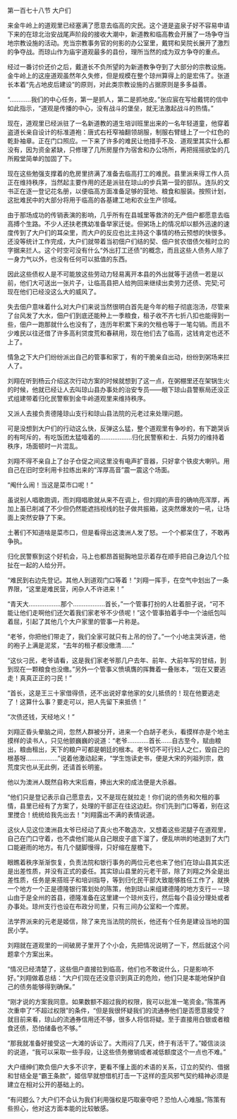

第一百七十八节 大户们

来金牛岭上的道观里已经塞满了愿意去临高的灾民。这个道是盗泉子好不容易申请下来的在琼北治安战尾声阶段的接收大潮中，新道教和临高教会开展了一场争夺当地宗教设施的活动。充当宗教事务官的何影的办公室里，戴锷和吴院长展开了激烈的争夺战。而琼山作为庙宇道观最多的县份，理所当然的成为双方争夺的重点。

经过一番讨价还价之后，戴道长不负所望的为新道教争夺到了大部分的宗教设施。金牛岭上的这座道观虽然年久失修，但是规模在整个琼州算得上的是宏伟了。张道长本着“先占地皮后建设”的原则，对此类宗教设施的占据原则是多多益善。

“…………我们的中心任务，第一是抓人，第二是抓地皮。”张应宸在写给戴锷的信中如此指示，“道观是传播的中心，没有战斗的堡垒，就无法激起战斗的热情。”

现在，道观里已经派驻了一名新道教的道生培训班里出来的一名年轻道童，他穿着盗道长亲自设计的标准道袍：唐式右衽窄袖翻领胡服，制服右臂缝上了一个红色的乾卦袖章。正在门口照应。一下来了许多的难民让他措手不及．道观里其实什么都没有，因为资金紧缺，只修理了几所房屋作为宿舍和办公场所，再把摇摇欲坠的几所殿堂简单的加固了下。

现在这些勉强支撑着的危房里挤满了准备去临高打工的难民。县里派来得工作人员正在维持秩序，当然起主要作用的还是派驻在琼山的步兵第一营的部队。连队的文书正在逐一登记花名册，以便临高方面准备足够的营地、粮食和服装。按照计划，这批难民中的大部分将用于临高的各基建工地和农业生产领域。

由于那场成功的传销表演的影响，几乎所有在县城里等救济的无产佃户都愿意去临高搏个生路。不少人还扶老携幼准备举家迁徙。但粥场上的情况却以额外迅速的速度传到了大户们的耳朵里，而大户的反应也比主持这个事情的杨云预想的快很多。还没等统计工作完成，大户们就带着当初佃户们结的契、佃户贫农借债欠租时立的字据来拦人。这个时空可没有什么“外出打工还债”的概念，而且这些人债务人除了一身力气以外，也没有任何可以抵值的东西。

因此这些债权人是不可能放这些劳动力轻易离开本县的外出就等于逃债一若是以前，他们大可送出一张片子，让临高县把人给拘回来继续出卖劳力还债、完契;可现在他们已经没这么大的威风了。

失去佃户意味着什么对大户们来说当然很明白首先是今年的租子彻底泡汤，尽管来了台风发了大水，佃户们到底还能种上一季粮食，租子收不齐七折八扣也能得到一些，佃户一跑那就什么也没有了，连历年积累下来的欠租也等于一笔勾销。而且不少难民以往还借了许多高利贷度荒和春耕用，现在他们去了临高，这钱肯定也还不上了。

情急之下大户们纷纷派出自己的管事和家丁，有的干脆亲自出动，纷纷到粥场来拦人了。

刘翔在听到杨云介绍这次行动方案的时候就想到了这一点，在粥棚里还在架锅生火的时候，他就已经让人去叫琼山县办事处的治安专员——眼下琼山县警察局还没正式组建带着归化民警察到金牛岭道观里来维持秩序。

又派人去接负责德隆琼山支行和琼山县法院的元老过来处理问题。

可是没想到大户们的行动这么快，反弹这么猛，整个道观里有争吵的，有下跪哭诉的有呵斥的，有吃饭团太猛噎着的………………归化民警察和士．兵努力的维持着秩序，场面顿时一片混乱。

刘翔不得不亲自上了台子仓促之间这里没有电声扩音器，只好拿个铁皮大喇叭。用自己在旧时空利用卡拉练出来的“浑厚高音”震一震这个场面。

“阄什么闹！当这是菜市口呢！”

虽说别人唱歌跑调，而刘翔唱歌就从来不在调上，但刘翔的声音的确响亮浑厚，再加上虽已削减了不少但仍然能遮挡视线的肚子做共振箱，这突然爆发的一吼，让场面上突然安静了下来。

土著们不知道啥是菜市口，但是看得出这澳洲人发了怒。一个个都呆住了，不敢再争执。

归化民警察到这个好机会，马上也都昂首挺胸地显示着存在顺手把自己身边几个拉扯在一起的人给分开。

“难民到右边先登记。其他人到道观门口等着！”刘翔一挥手，在空气中划出了一条界限，“这里是难民营，闲杂人不许进来！”

“青天大………………那个………………首长，”一个管事打扮的人壮着胆子说，“可不能让他们走啊他们还欠着我们家老爷不少债呢！”这个管事拍着手中一个油纸包叫着屈，引起了其他几个大户家里的管事一片称是。

“老爷，你把他们带走了，我们全家可就只有上吊的份了。”一个小地主哭诉道，他的袍子上满是泥浆，“去年的租子都没缴清……”

“这伙刁民，老爷请看，这是我们家老爷那几户去年、前年、大前年写的甘结，到到现在一颗粮食也没缴。”另外一个管事义愤填膺的挥舞着一叠账本，“现在又要逃走！真真正正的刁民！”

“首长，这是王三十家借得债，还不出说好拿他家的女儿抵债的！现在他要逃走了！这算什么事？要走可以，把人先留下来抵债！”

“次债还钱，天经地义！”

刘翔正昏头晕脑之间，忽然人群被分开，进来一个白胡子老头，看摸样亦是个地主摸样的读书人，只见他颤巍巍的说道：“老爷…………首长……自古至今，赋由粮出，粮由租出，天下的粮户可都是朝廷的根本。老爷切不可行妇人之仁，毁自己的根基呀………………”说着他激动起来，“学生饱读史书，便是大宋的列祖列宗，救荒度灾也从无此例，还请首长明鉴。

他以为澳洲人既然自称大宋后裔，捧出大宋的成法便是大杀器。

“他们只是登记表示自己愿意去，又不是现在就拉走！你们说的债务和欠租的事情，县里已经有了方案了，处理的干部正在往这边赶。你们先到门口等着，别在这里搅合！统统给我先出去！”刘翔露出不满的表情说道。

这伙人见这位澳洲县太爷已经动了真火也不敢造次，又想着这些泥腿子在道观里，自己在门口守着，也不虞他们能从自己眼皮子底下溜了，便乱哄哄的地退到了大门口能避雨的地方。有几个腿脚慢得，只好缩在屋檐下。

眼瞧着秩序渐渐恢复，负责法院和银行事务的两位元老也来了他们在琼山县其实还是出差性质，并没有正式的委任。其实琼山县里的元老干部，除了刘翔之外全是出差性质，任务是来搭班子和培训指导，等到归化民干部大致能够胜任工作了，就换一个地方一个正是德隆银行策划处的陈策，他到琼山来组建德隆的地方支行－－琼山由于是全州的首县，德隆准备在这里建一个琼州支行，然后每个县设分理处或者办事处。琼州支行也设在布政分司里，只有三间办公室和一个库房。

法学界派来的元老是姬信，除了来充当法院的院长，他还有个任务是建设当地的国民小学。

刘翔就在道观里的一间破房子里开了个小会，先把情况说明了一下，然后就这个问题拿个方案出来。

“情况已经清楚了，这些佃户直接拉到临高，他们也不敢说什么，只是影响不好。”刘翔做着总结：“大户们现在还没意识到真正的危险，他们只是本能地保护自己的债务能够得到确保。”

“刚才说的方案我同意。如果数额不超过我的权限，我可以批准一笔资金。”陈策再次重申了“不超过权限”的条件，“但是我很怀疑我们的流通券他们是否愿意接受？就目前来看，琼山的流通券信用还不够，很多人将信将疑。至于直接用白银或者粮食还债，恐怕储备也不够。”

“那我就准备好接受这一大滩的诉讼了。大雨闷了几天，终于有活干了。”姬信淡淡的说道，“我可以采取一些手段，让这些债务撤销或者减低额度这个一点也不难。”

大户缙绅们欺负佃户大多不识字，更看不懂上面的术语的关系，订立的契约、借据和甘结全是“霸王条款”，姬信早就想借机打击一下这样的歪风邪气契约精神必须是建立在相对公开的基础上的。

“有问题么？大户们不会认为我们利用强权是巧取豪夺吧？恐怕人心难服。”陈策有些担心，他对这方面本能的比较敏感。

